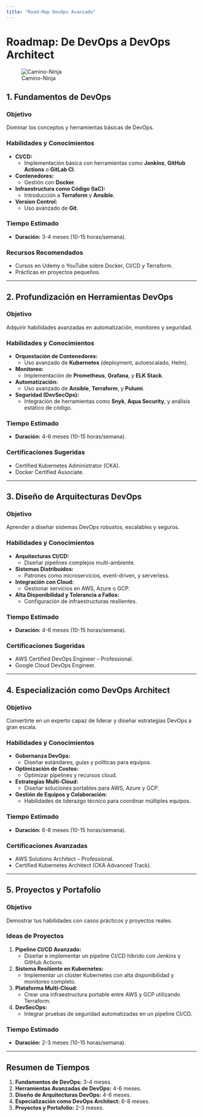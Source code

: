 ```yaml
---
title: "Road-Map DevOps Avanzado"
---
```


# Roadmap: De DevOps a DevOps Architect

![Camino-Ninja](https://github.com/milanm/DevOps-Roadmap/blob/master/DevOps%20Roadmap.png?raw=true)

## 1. Fundamentos de DevOps
### Objetivo
Dominar los conceptos y herramientas básicas de DevOps.

### Habilidades y Conocimientos
- **CI/CD:**
  - Implementación básica con herramientas como **Jenkins**, **GitHub Actions** o **GitLab CI**.
- **Contenedores:**
  - Gestión con **Docker**.
- **Infraestructura como Código (IaC):**
  - Introducción a **Terraform** y **Ansible**.
- **Version Control:**
  - Uso avanzado de **Git**.

### Tiempo Estimado
- **Duración:** 3-4 meses (10-15 horas/semana).

### Recursos Recomendados
- Cursos en Udemy o YouTube sobre Docker, CI/CD y Terraform.
- Prácticas en proyectos pequeños.

---

## 2. Profundización en Herramientas DevOps
### Objetivo
Adquirir habilidades avanzadas en automatización, monitoreo y seguridad.

### Habilidades y Conocimientos
- **Orquestación de Contenedores:**
  - Uso avanzado de **Kubernetes** (deployment, autoescalado, Helm).
- **Monitoreo:**
  - Implementación de **Prometheus**, **Grafana**, y **ELK Stack**.
- **Automatización:**
  - Uso avanzado de **Ansible**, **Terraform**, y **Pulumi**.
- **Seguridad (DevSecOps):**
  - Integración de herramientas como **Snyk**, **Aqua Security**, y análisis estático de código.

### Tiempo Estimado
- **Duración:** 4-6 meses (10-15 horas/semana).

### Certificaciones Sugeridas
- Certified Kubernetes Administrator (CKA).
- Docker Certified Associate.

---

## 3. Diseño de Arquitecturas DevOps
### Objetivo
Aprender a diseñar sistemas DevOps robustos, escalables y seguros.

### Habilidades y Conocimientos
- **Arquitecturas CI/CD:**
  - Diseñar pipelines complejos multi-ambiente.
- **Sistemas Distribuidos:**
  - Patrones como microservicios, event-driven, y serverless.
- **Integración con Cloud:**
  - Gestionar servicios en AWS, Azure o GCP.
- **Alta Disponibilidad y Tolerancia a Fallos:**
  - Configuración de infraestructuras resilientes.

### Tiempo Estimado
- **Duración:** 4-6 meses (10-15 horas/semana).

### Certificaciones Sugeridas
- AWS Certified DevOps Engineer – Professional.
- Google Cloud DevOps Engineer.

---

## 4. Especialización como DevOps Architect
### Objetivo
Convertirte en un experto capaz de liderar y diseñar estrategias DevOps a gran escala.

### Habilidades y Conocimientos
- **Gobernanza DevOps:**
  - Diseñar estándares, guías y políticas para equipos.
- **Optimización de Costos:**
  - Optimizar pipelines y recursos cloud.
- **Estrategias Multi-Cloud:**
  - Diseñar soluciones portables para AWS, Azure y GCP.
- **Gestión de Equipos y Colaboración:**
  - Habilidades de liderazgo técnico para coordinar múltiples equipos.

### Tiempo Estimado
- **Duración:** 6-8 meses (10-15 horas/semana).

### Certificaciones Avanzadas
- AWS Solutions Architect – Professional.
- Certified Kubernetes Architect (CKA Advanced Track).

---

## 5. Proyectos y Portafolio
### Objetivo
Demostrar tus habilidades con casos prácticos y proyectos reales.

### Ideas de Proyectos
1. **Pipeline CI/CD Avanzado:**
   - Diseñar e implementar un pipeline CI/CD híbrido con Jenkins y GitHub Actions.
2. **Sistema Resiliente en Kubernetes:**
   - Implementar un clúster Kubernetes con alta disponibilidad y monitoreo completo.
3. **Plataforma Multi-Cloud:**
   - Crear una infraestructura portable entre AWS y GCP utilizando Terraform.
4. **DevSecOps:** 
   - Integrar pruebas de seguridad automatizadas en un pipeline CI/CD.

### Tiempo Estimado
- **Duración:** 2-3 meses (10-15 horas/semana).

---

## Resumen de Tiempos
1. **Fundamentos de DevOps:** 3-4 meses.
2. **Herramientas Avanzadas de DevOps:** 4-6 meses.
3. **Diseño de Arquitecturas DevOps:** 4-6 meses.
4. **Especialización como DevOps Architect:** 6-8 meses.
5. **Proyectos y Portafolio:** 2-3 meses.

